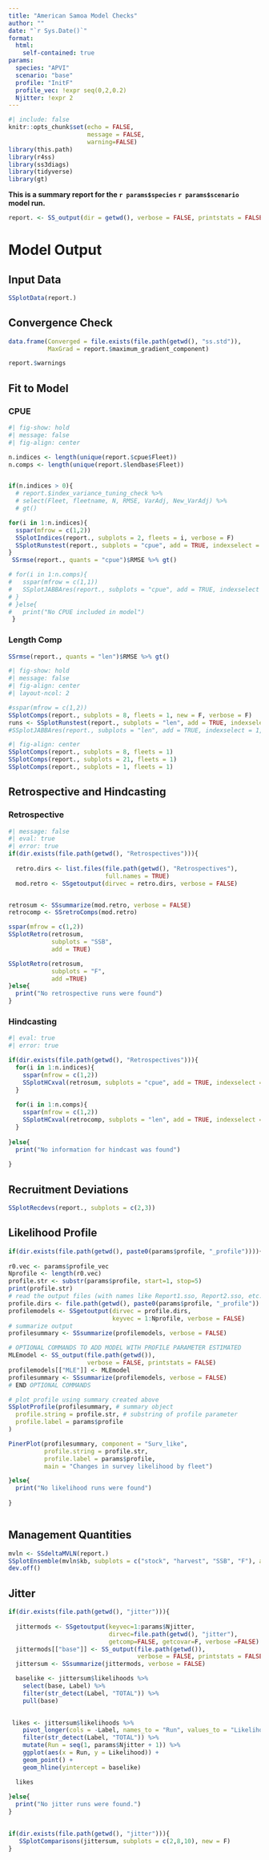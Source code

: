 ```yaml
---
title: "American Samoa Model Checks"
author: ""
date: "`r Sys.Date()`"
format: 
  html:
    self-contained: true
params: 
  species: "APVI"
  scenario: "base"
  profile: "InitF"
  profile_vec: !expr seq(0,2,0.2)
  Njitter: !expr 2
---
```


```r
#| include: false
knitr::opts_chunk$set(echo = FALSE,
                      message = FALSE, 
                      warning=FALSE)
library(this.path)
library(r4ss)
library(ss3diags)
library(tidyverse)
library(gt)


```

**This is a summary report for the `r params$species` `r params$scenario` model run.**

```r

report. <- SS_output(dir = getwd(), verbose = FALSE, printstats = FALSE)

```

# Model Output

::: panel-tabset
## Input Data

```r
SSplotData(report.)
```

## Convergence Check

```r
data.frame(Converged = file.exists(file.path(getwd(), "ss.std")), 
           MaxGrad = report.$maximum_gradient_component)

report.$warnings
```

## Fit to Model

### CPUE

```r
#| fig-show: hold
#| message: false
#| fig-align: center

n.indices <- length(unique(report.$cpue$Fleet))
n.comps <- length(unique(report.$lendbase$Fleet))


if(n.indices > 0){
  # report.$index_variance_tuning_check %>% 
  # select(Fleet, fleetname, N, RMSE, VarAdj, New_VarAdj) %>% 
  # gt()

for(i in 1:n.indices){
  sspar(mfrow = c(1,2))
  SSplotIndices(report., subplots = 2, fleets = i, verbose = F)
  SSplotRunstest(report., subplots = "cpue", add = TRUE, indexselect = i, ylim = c(-.5,.5), verbose = F)
}
 SSrmse(report., quants = "cpue")$RMSE %>% gt()

# for(i in 1:n.comps){
#   sspar(mfrow = c(1,1))
#   SSplotJABBAres(report., subplots = "cpue", add = TRUE, indexselect = i, ylim = c(-.5, .5))
# }
# }else{
#   print("No CPUE included in model")
 }

```

### Length Comp

```r
SSrmse(report., quants = "len")$RMSE %>% gt()
```

```r
#| fig-show: hold
#| message: false
#| fig-align: center
#| layout-ncol: 2

#sspar(mfrow = c(1,2))
SSplotComps(report., subplots = 8, fleets = 1, new = F, verbose = F)
runs <- SSplotRunstest(report., subplots = "len", add = TRUE, indexselect = 1, ylim = c(-.3,.3), verbose = F)
#SSplotJABBAres(report., subplots = "len", add = TRUE, indexselect = 1, ylim = c(-.4,.4))
```

```r
#| fig-align: center
SSplotComps(report., subplots = 8, fleets = 1)
SSplotComps(report., subplots = 21, fleets = 1)
SSplotComps(report., subplots = 1, fleets = 1)


```

## Retrospective and Hindcasting

### Retrospective

```r
#| message: false
#| eval: true
#| error: true
if(dir.exists(file.path(getwd(), "Retrospectives"))){
  
  retro.dirs <- list.files(file.path(getwd(), "Retrospectives"),
                           full.names = TRUE)
  mod.retro <- SSgetoutput(dirvec = retro.dirs, verbose = FALSE)


retrosum <- SSsummarize(mod.retro, verbose = FALSE)
retrocomp <- SSretroComps(mod.retro)

sspar(mfrow = c(1,2))
SSplotRetro(retrosum,
            subplots = "SSB",
            add = TRUE)

SSplotRetro(retrosum,
            subplots = "F",
            add =TRUE)
}else{
  print("No retrospective runs were found")
}

```

### Hindcasting

```r
#| eval: true
#| error: true

if(dir.exists(file.path(getwd(), "Retrospectives"))){
  for(i in 1:n.indices){
    sspar(mfrow = c(1,2))
    SSplotHCxval(retrosum, subplots = "cpue", add = TRUE, indexselect = i)
  }
  
  for(i in 1:n.comps){
    sspar(mfrow = c(1,2))
    SSplotHCxval(retrocomp, subplots = "len", add = TRUE, indexselect = i)
  }
  
}else{
  print("No information for hindcast was found")
  
}

```

## Recruitment Deviations

```r
SSplotRecdevs(report., subplots = c(2,3))
```

## Likelihood Profile

```r
if(dir.exists(file.path(getwd(), paste0(params$profile, "_profile")))){
  
r0.vec <- params$profile_vec
Nprofile <- length(r0.vec)
profile.str <- substr(params$profile, start=1, stop=5)
print(profile.str)
# read the output files (with names like Report1.sso, Report2.sso, etc.)
profile.dirs <- file.path(getwd(), paste0(params$profile, "_profile"))
profilemodels <- SSgetoutput(dirvec = profile.dirs,
                             keyvec = 1:Nprofile, verbose = FALSE)
# summarize output
profilesummary <- SSsummarize(profilemodels, verbose = FALSE)

# OPTIONAL COMMANDS TO ADD MODEL WITH PROFILE PARAMETER ESTIMATED
MLEmodel <- SS_output(file.path(getwd()),
                      verbose = FALSE, printstats = FALSE)
profilemodels[["MLE"]] <- MLEmodel
profilesummary <- SSsummarize(profilemodels, verbose = FALSE)
# END OPTIONAL COMMANDS

# plot profile using summary created above
SSplotProfile(profilesummary, # summary object
  profile.string = profile.str, # substring of profile parameter
  profile.label = params$profile
)

PinerPlot(profilesummary, component = "Surv_like",
          profile.string = profile.str,
          profile.label = params$profile,
          main = "Changes in survey likelihood by fleet")

}else{
  print("No likelihood runs were found")
  
}



```

## Management Quantities

```r

mvln <- SSdeltaMVLN(report.)
SSplotEnsemble(mvln$kb, subplots = c("stock", "harvest", "SSB", "F"), add = TRUE)
dev.off()

```

## Jitter

```r
if(dir.exists(file.path(getwd(), "jitter"))){
  
  jittermods <- SSgetoutput(keyvec=1:params$Njitter,
                            dirvec=file.path(getwd(), "jitter"),
                            getcomp=FALSE, getcovar=F, verbose =FALSE)
  jittermods[["base"]] <- SS_output(file.path(getwd()),
                                    verbose = FALSE, printstats = FALSE)
  jittersum <- SSsummarize(jittermods, verbose = FALSE)

  baselike <- jittersum$likelihoods %>%
    select(base, Label) %>%
    filter(str_detect(Label, "TOTAL")) %>%
    pull(base)

  
 likes <- jittersum$likelihoods %>%
    pivot_longer(cols = -Label, names_to = "Run", values_to = "Likelihood") %>%
    filter(str_detect(Label, "TOTAL")) %>%
    mutate(Run = seq(1, params$Njitter + 1)) %>%
    ggplot(aes(x = Run, y = Likelihood)) +
    geom_point() +
    geom_hline(yintercept = baselike)

  likes
  
}else{
  print("No jitter runs were found.")
}
  
```

```r
if(dir.exists(file.path(getwd(), "jitter"))){
   SSplotComparisons(jittersum, subplots = c(2,8,10), new = F)
}
```
:::

